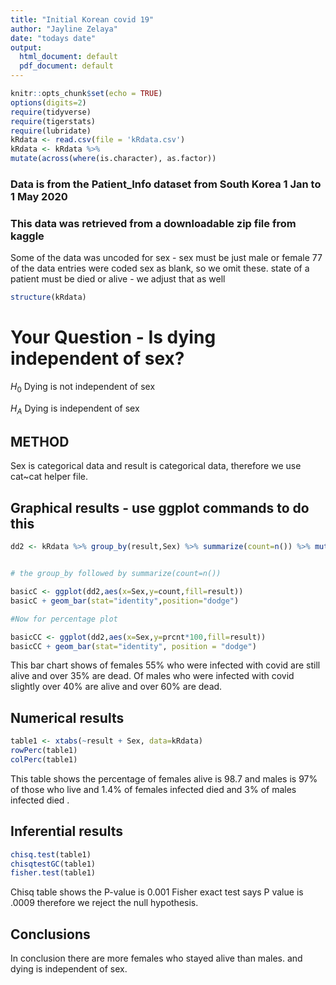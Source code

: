 ```yaml
---
title: "Initial Korean covid 19"
author: "Jayline Zelaya"
date: "todays date"
output:
  html_document: default
  pdf_document: default
---
```


```r
knitr::opts_chunk$set(echo = TRUE)
options(digits=2)
require(tidyverse)
require(tigerstats)
require(lubridate)
kRdata <- read.csv(file = 'kRdata.csv')
kRdata <- kRdata %>%
mutate(across(where(is.character), as.factor))

```
### Data is from the Patient_Info dataset from South Korea 1 Jan to 1 May 2020
### This data was retrieved from a downloadable zip file from kaggle

Some of the data was uncoded for sex - sex must be just male or female
77 of the data entries were coded sex  as blank, so we omit these.
state of a patient must be died or alive - we adjust that as well   
  
```r
structure(kRdata)
```


  
# Your Question - Is dying independent of sex?

$H_0$ Dying is not independent of sex

$H_A$ Dying is independent of sex

## METHOD

Sex is categorical data and result is categorical data, therefore we use cat~cat helper file.



## Graphical results - use ggplot commands to do this 

```r
dd2 <- kRdata %>% group_by(result,Sex) %>% summarize(count=n()) %>% mutate(prcnt=count/sum(count))


# the group_by followed by summarize(count=n())

basicC <- ggplot(dd2,aes(x=Sex,y=count,fill=result))
basicC + geom_bar(stat="identity",position="dodge")

#Now for percentage plot

basicCC <- ggplot(dd2,aes(x=Sex,y=prcnt*100,fill=result)) 
basicCC + geom_bar(stat="identity", position = "dodge")
```


This bar chart shows of females 55% who were infected with covid are still alive and over 35% are dead. Of males who were infected with covid slightly over 40% are alive and over 60% are dead.
  
## Numerical results

```r
table1 <- xtabs(~result + Sex, data=kRdata)
rowPerc(table1)
colPerc(table1)
```

This table shows the percentage of females alive is 98.7 and males is 97% of those who live and 1.4% of females infected died and 3% of males infected died .

## Inferential results 

```r
chisq.test(table1)
chisqtestGC(table1)
fisher.test(table1)
```

Chisq table shows the P-value is 0.001 Fisher exact test says P value is .0009 therefore we reject the null hypothesis.

## Conclusions

In conclusion there are more females who stayed alive than males. and dying is independent of sex.
